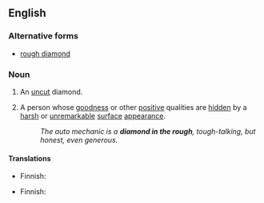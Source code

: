 ==English==

===Alternative forms===
* [[rough diamond]]

===Noun===
{{en-noun|head=[[diamond]] [[in]] [[the]] [[rough]]|diamonds in the rough}}

# An [[uncut]] diamond.
# {{context|idiomatic}} A person whose [[goodness]] or other [[positive]] qualities are [[hidden]] by a [[harsh]] or [[unremarkable]] [[surface]] [[appearance]].
#: ''The auto mechanic is a '''diamond in the rough''', tough-talking, but honest, even generous.''

====Translations====
{{trans-top|uncut diamond}}
* Finnish: {{t-|fi|raakatimantti}}
{{trans-mid}}
{{trans-bottom}}

{{trans-top|person with hidden qualities}}
* Finnish: {{t+|fi|nallekarhu}} {{qualifier|of male only}}
{{trans-mid}}
{{trans-bottom}}